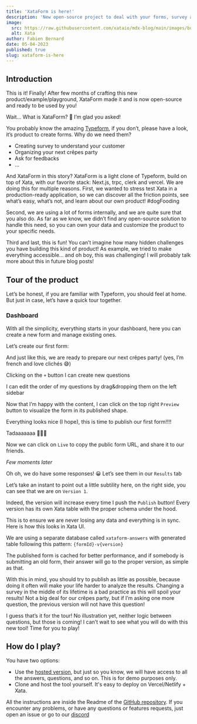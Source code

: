 ```yaml
---
title: 'XataForm is here!'
description: 'New open-source project to deal with your forms, survey and quizzes!'
image:
  src: https://raw.githubusercontent.com/xataio/mdx-blog/main/images/bulletproof-docs-links.png
  alt: Xata
author: Fabien Bernard
date: 05-04-2023
published: true
slug: xataform-is-here
---
```


## Introduction

This is it! Finally! After few months of crafting this new product/example/playground, XataForm made it and is now open-source and ready to be used by you!

Wait… What is XataForm? 🤔 I’m glad you asked!

You probably know the amazing [Typeform](https://www.typeform.com/), if you don’t, please have a look, it’s product to create forms. Why do we need them?

- Creating survey to understand your customer
- Organizing your next crêpes party
- Ask for feedbacks
- …

And XataForm in this story? XataForm is a light clone of Typeform, build on top of Xata, with our favorite stack: Next.js, trpc, clerk and vercel. We are doing this for multiple reasons. First, we wanted to stress test Xata in a production-ready application, so we can discover all the friction points, see what’s easy, what’s not, and learn about our own product! #dogFooding

Second, we are using a lot of forms internally, and we are quite sure that you also do. As far as we know, we didn’t find any open-source solution to handle this need, so you can own your data and customize the product to your specific needs.

Third and last, this is fun! You can’t imagine how many hidden challenges you have building this kind of product! As example, we tried to make everything accessible… and oh boy, this was challenging! I will probably talk more about this in future blog posts!

## Tour of the product

Let’s be honest, if you are familiar with Typeform, you should feel at home. But just in case, let’s have a quick tour together.

### Dashboard

<ArticleImage
  src="https://user-images.githubusercontent.com/1761469/235616203-2a11df81-0422-4e99-85ae-c599413f9932.png"
  width="1917"
  height="1196"
  alt="Dashboard"
  caption="Dasboard"
  position="center"
/>

With all the simplicity, everything starts in your dashboard, here you can create a new form and manage existing ones.

Let’s create our first form:

<ArticleImage
  src="https://user-images.githubusercontent.com/1761469/235616282-86fec012-0c76-47cf-83ed-9c21d30cc7d6.gif"
  width="1912"
  height="1195"
  alt="Create a new form"
  caption="Create a new form"
  position="center"
/>

And just like this, we are ready to prepare our next crêpes party! (yes, I’m french and love clichés 😅)

Clicking on the `+` button I can create new questions

<ArticleImage
  src="https://user-images.githubusercontent.com/1761469/235616379-8bca253b-3534-44df-81d2-6f20bc90ea9f.png"
  width="1910"
  height="1106"
  alt="Add a question"
  caption="Add a question"
  position="center"
/>

I can edit the order of my questions by drag\&dropping them on the left sidebar

<ArticleImage
  src="https://user-images.githubusercontent.com/1761469/235616457-25a92062-686e-402f-a606-c6f44e04b805.gif"
  width="1911"
  height="1273"
  alt="Reorder questions"
  caption="Reorder questions"
  position="center"
/>

Now that I’m happy with the content, I can click on the top right `Preview` button to visualize the form in its published shape.

Everything looks nice (I hope), this is time to publish our first form!!!!

<ArticleImage
  src="https://user-images.githubusercontent.com/1761469/235616524-14a367f4-8d22-4f43-a8f3-f3ff89b26426.gif"
  width="582"
  height="207"
  alt="Publishing a form"
  caption="Publishing a form"
  position="center"
/>

Tadaaaaaaa 🥳🥳🥳

Now we can click on `Live` to copy the public form URL, and share it to our friends.

_Few moments later_

<ArticleImage
  src="https://user-images.githubusercontent.com/1761469/235616702-bc102dc4-82be-46b5-a8c7-18be75ba1b9c.png"
  width="479"
  height="502"
  alt="Responses to the form"
  caption="Responses to the form"
  position="center"
/>

Oh oh, we do have some responses! 😀 Let’s see them in our `Results` tab

<ArticleImage
  src="https://user-images.githubusercontent.com/1761469/235617031-b711963d-401c-40ad-b9f3-90ee892edf25.png"
  width="1910"
  height="568"
  alt="Results tab"
  caption="Results tab"
  position="center"
/>

Let’s take an instant to point out a little subtility here, on the right side, you can see that we are on `Version 1`.

Indeed, the version will increase every time I push the `Publish` button! Every version has its own Xata table with the proper schema under the hood.

This is to ensure we are never losing any data and everything is in sync. Here is how this looks in Xata UI.

<ArticleImage
  src="https://user-images.githubusercontent.com/1761469/235617145-4448295f-6b75-4a80-a4b7-da89f8c1acec.png"
  width="1904"
  height="578"
  alt="Results in Xata"
  caption="Results in Xata"
  position="center"
/>

We are using a separate database called `xataform-answers` with generated table following this pattern: `{formId}-v{version}`

The published form is cached for better performance, and if somebody is submitting an old form, their answer will go to the proper version, as simple as that.

With this in mind, you should try to publish as little as possible, because doing it often will make your life harder to analyze the results. Changing a survey in the middle of its lifetime is a bad practice as this will spoil your results! Not a big deal for our crêpes party, but if I’m asking one more question, the previous version will not have this question!

I guess that’s it for the tour! No illustration yet, neither logic between questions, but those is coming! I can’t wait to see what you will do with this new tool! Time for you to play!

## How do I play?

You have two options:

- Use the [hosted version](https://xataform.com/), but just so you know, we will have access to all the answers, questions, and so on. This is for demo purposes only.
- Clone and host the tool yourself. It's easy to deploy on Vercel/Netlify + Xata.

All the instructions are inside the Readme of the [GitHub repository](https://github.com/xataio/xataform). If you encounter any problems, or have any questions or features requests, just open an issue or go to our [discord](https://xata.io/discord)
